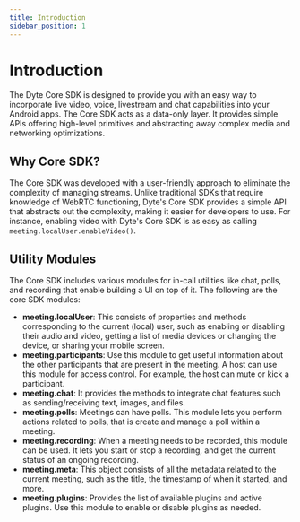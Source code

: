 ```yaml
---
title: Introduction
sidebar_position: 1
---
```



# Introduction

The Dyte Core SDK is designed to provide you with an easy way to incorporate live video, voice, livestream and chat capabilities 
into your Android apps. The Core SDK acts as a data-only layer. It provides simple APIs offering high-level primitives and 
abstracting away complex media and networking optimizations.

## Why Core SDK?

The Core SDK was developed with a user-friendly approach to eliminate the complexity of managing streams. Unlike traditional 
SDKs that require knowledge of WebRTC functioning, Dyte's Core SDK provides a simple API that abstracts out the complexity, 
making it easier for developers to use. For instance, enabling video with Dyte's Core SDK is as easy as calling 
`meeting.localUser.enableVideo()`.

## Utility Modules

The Core SDK includes various modules for in-call utilities like chat, polls, and recording that enable building a UI on top of 
it. The following are the core SDK modules:

- **meeting.localUser**: This consists of properties and methods corresponding to the current (local) user, such as enabling or 
disabling their audio and video, getting a list of media devices or changing the device, or sharing your mobile screen.
- **meeting.participants**: Use this module to get useful information about the other participants that are present in the 
meeting. A host can use this module for access control. For example, the host can mute or kick a participant.
- **meeting.chat**: It provides the methods to integrate chat features such as sending/receiving text, images, and files.
- **meeting.polls**: Meetings can have polls. This module lets you perform actions related to polls, that is create and manage 
a poll within a meeting.
- **meeting.recording**: When a meeting needs to be recorded, this module can be used. It lets you start or stop a recording, 
and get the current status of an ongoing recording.
- **meeting.meta**: This object consists of all the metadata related to the current meeting, such as the title, the timestamp 
of when it started, and more.
- **meeting.plugins**: Provides the list of available plugins and active plugins. Use this module to enable or disable plugins as needed.

<head>
  <title>Android Core Introduction</title>
</head>

